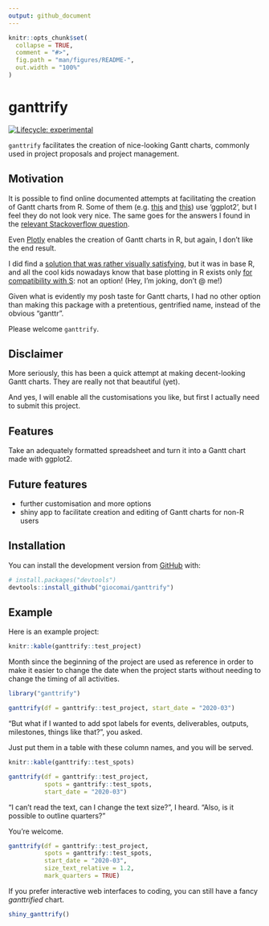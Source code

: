 ```yaml
---
output: github_document
---
```


<!-- README.md is generated from README.Rmd. Please edit that file -->

```r
knitr::opts_chunk$set(
  collapse = TRUE,
  comment = "#>",
  fig.path = "man/figures/README-",
  out.width = "100%"
)
```

# ganttrify

<!-- badges: start -->
[![Lifecycle: experimental](https://img.shields.io/badge/lifecycle-experimental-orange.svg)](https://www.tidyverse.org/lifecycle/#experimental)
<!-- badges: end -->

`ganttrify` facilitates the creation of nice-looking Gantt charts, commonly used in project proposals and project management.

## Motivation

It is possible to find online documented attempts at facilitating the creation of Gantt charts from R. Some of them (e.g. [this](https://www.molecularecologist.com/2019/01/simple-gantt-charts-in-r-with-ggplot2-and-the-tidyverse/) and [this](https://davetang.org/muse/2017/02/03/gantt-chart-using-r/)) use 'ggplot2', but I feel they do not look very nice. The same goes for the answers I found in the [relevant Stackoverflow question](https://stackoverflow.com/questions/3550341/gantt-charts-with-r).


Even [Plotly](https://moderndata.plot.ly/gantt-charts-in-r-using-plotly/) enables the creation of Gantt charts in R, but again, I don't like the end result. 

I did find a [solution that was rather visually satisfying](https://insileco.github.io/2017/09/20/gantt-charts-in-r/), but it was in base R, and all the cool kids nowadays know that base plotting in R exists only [for compatibility with S](https://twitter.com/whydoesr): not an option! (Hey, I'm joking, don't @ me!)

Given what is evidently my posh taste for Gantt charts, I had no other option than making this package with a pretentious, gentrified name, instead of the obvious "ganttr". 

Please welcome `ganttrify`.

## Disclaimer

More seriously, this has been a quick attempt at making decent-looking Gantt charts. They are really not that beautiful (yet).

And yes, I will enable all the customisations you like, but first I actually need to submit this project.

## Features

Take an adequately formatted spreadsheet and turn it into a Gantt chart made with ggplot2.

## Future features

- further customisation and more options
- shiny app to facilitate creation and editing of Gantt charts for non-R users

## Installation

You can install the development version from [GitHub](https://github.com/) with:

``` r
# install.packages("devtools")
devtools::install_github("giocomai/ganttrify")
```

## Example

Here is an example project:

```r
knitr::kable(ganttrify::test_project)
```


Month since the beginning of the project are used as reference in order to make it easier to change the date when the project starts without needing to change the timing of all activities.



```r
library("ganttrify")

ganttrify(df = ganttrify::test_project, start_date = "2020-03")
```


"But what if I wanted to add spot labels for events, deliverables, outputs, milestones, things like that?", you asked.

Just put them in a table with these column names, and you will be served.

```r
knitr::kable(ganttrify::test_spots)
```

```r
ganttrify(df = ganttrify::test_project,
          spots = ganttrify::test_spots,
          start_date = "2020-03")
```

"I can't read the text, can I change the text size?", I heard. 
"Also, is it possible to outline quarters?"

You're welcome. 

```r
ganttrify(df = ganttrify::test_project,
          spots = ganttrify::test_spots,
          start_date = "2020-03",
          size_text_relative = 1.2, 
          mark_quarters = TRUE)
```


If you prefer interactive web interfaces to coding, you can still have a fancy *ganttrified* chart.

```r
shiny_ganttrify()
```
